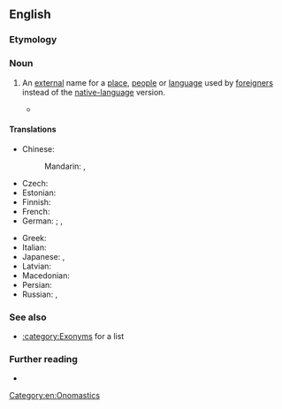 {{also|Exonym}}
==English==

===Etymology===
{{confix|exo|gloss1=outside|onym|gloss2=name|lang=en}}

===Noun===
{{examples-right|* ''Moscow'' in English for the city called ''Moskva'' in Russian
* ''Charles'' in English for historical people called ''Karl'' or ''Carl'' in their Germanic languages}}
{{en-noun}}

# An [[external]] name for a [[place]], [[people]] or [[language]] used by [[foreigner]]s instead of the [[native language|native-language]] version.
#: {{syn|en|xenonym}}
#: {{ant|en|endonym|autonym}}
#* {{quote-web
|lang=en
|date=2019-01-04
|author=Sarah Zhang
|title=Why Mandarin Doesn’t Come From Chines
|work=The Atlantic
|url=https://www.theatlantic.com/science/archive/2019/01/where-does-mandarin-come/579073/
|passage=“Mandarin” is what linguists call an '''exonym''', an external name for a place, people, or language. And '''exonyms''' often tell of a history of how cultures met, fought, and interacted.}}

====Translations====
{{trans-top|name used by foreigners}}
* Chinese:
*: Mandarin: {{t|cmn|外來地名|sc=Hani}}, {{t|cmn|外来地名|tr=wàilái dìmíng|sc=Hani}}
* Czech: {{t+|cs|exonymum|n}}
* Estonian: {{t|et|eksonüüm}}
* Finnish: {{t+|fi|eksonyymi}}
* French: {{t+|fr|exonyme|m}}
* German: {{t|de|Fremdbezeichnung}}; {{q|specialist also}} {{t+|de|Exonym}}, {{t|de|Exonymon|n}}
{{trans-mid}}
* Greek: {{t+|el|εξώνυμο|n|sc=Grek}}
* Italian: {{t+|it|esonimo|m}}
* Japanese: {{t|ja|外名|tr=がいめい, gaimei}}, {{t|ja|エクソニム|tr=ekusonimu}}
* Latvian: {{t|lv|eksonīms|m}}
* Macedonian: {{t|mk|егзоним|m|tr=egzoním}}
* Persian: {{t|fa|نام خارجی|tr=nâm-e xâreji}}
* Russian: {{t+|ru|экзо́ним|m}}, {{t|ru|иноназва́ние|n}}
{{trans-bottom}}

===See also===
* [[:category:Exonyms]] for a list

===Further reading===
* {{pedia|lang=en}}

[[Category:en:Onomastics]]